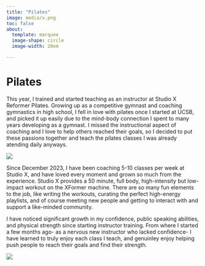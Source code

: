 ```yaml
--- 
title: "Pilates"
image: media/x.png
toc: false
about: 
  template: marquee
  image-shape: circle
  image-width: 20em

---
```

        
# Pilates
This year, I trained and started teaching as an instructor at Studio X Reformer Pilates. Growing up as a competitive gymnast and coaching gymnastics in high school, I fell in love with pilates once I started at UCSB, and picked it up easily due to the mind-body connection I spent to many years developing as a gymnast. I missed the instructional aspect of coaching and I love to help others reached their goals, so I decided to put these passions together and teach the pilates classes I was already atending daily anyways. 

![](media/x1.jpg)

Since December 2023, I have been coaching 5-10 classes per week at Studio X, and have loved every moment and grown so much from the experience. Studio X provides a 50 minute, full body, high-intensity but low-impact workout on the XFormer machine. There are so many fun elements to the job, like writing the workouts, curating the perfect high-energy playlists, and of course meeting new people and getting to interact with and support a like-minded community. 

I have noticed significant growth in my confidence, public speaking abilities, and physical strength since starting instructor training. From where I started a few months ago- as a nervous new instructor who lacked confidence- I have learned to truly enjoy each class I teach, and genuinley enjoy helping push people to reach their goals and find their strength. 

![](media/x2.jpg)
